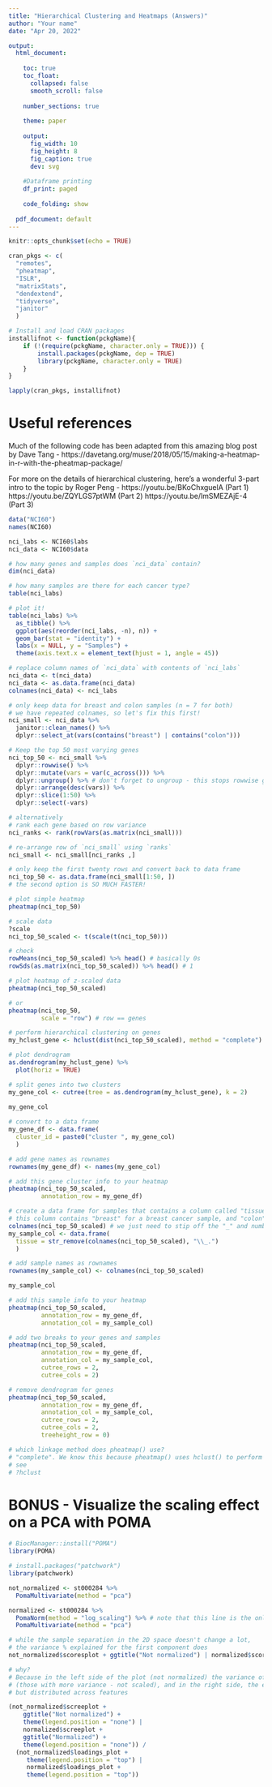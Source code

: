 ```yaml
---
title: "Hierarchical Clustering and Heatmaps (Answers)"
author: "Your name"
date: "Apr 20, 2022"

output:
  html_document: 
    
    toc: true 
    toc_float: 
      collapsed: false 
      smooth_scroll: false 
      
    number_sections: true 
    
    theme: paper 
    
    output: 
      fig_width: 10 
      fig_height: 8 
      fig_caption: true 
      dev: svg 
    
    #Dataframe printing
    df_print: paged 
    
    code_folding: show 
  
  pdf_document: default
---
```


```r
knitr::opts_chunk$set(echo = TRUE)

cran_pkgs <- c(
  "remotes",
  "pheatmap",
  "ISLR",
  "matrixStats",
  "dendextend",
  "tidyverse",
  "janitor"
  )

# Install and load CRAN packages
installifnot <- function(pckgName){
    if (!(require(pckgName, character.only = TRUE))) {
        install.packages(pckgName, dep = TRUE)
        library(pckgName, character.only = TRUE)
    }
}

lapply(cran_pkgs, installifnot)
```

# Useful references

Much of the following code has been adapted from this amazing blog post by Dave Tang - https://davetang.org/muse/2018/05/15/making-a-heatmap-in-r-with-the-pheatmap-package/

For more on the details of hierarchical clustering, here's a wonderful 3-part intro to the topic by Roger Peng - 
https://youtu.be/BKoChxguelA (Part 1)
https://youtu.be/ZQYLGS7ptWM (Part 2)
https://youtu.be/lmSMEZAjE-4 (Part 3)

```r
data("NCI60")
names(NCI60)

nci_labs <- NCI60$labs
nci_data <- NCI60$data

# how many genes and samples does `nci_data` contain?
dim(nci_data)

# how many samples are there for each cancer type?
table(nci_labs)

# plot it!
table(nci_labs) %>% 
  as_tibble() %>%
  ggplot(aes(reorder(nci_labs, -n), n)) +
  geom_bar(stat = "identity") +
  labs(x = NULL, y = "Samples") +
  theme(axis.text.x = element_text(hjust = 1, angle = 45))

# replace column names of `nci_data` with contents of `nci_labs`
nci_data <- t(nci_data)
nci_data <- as.data.frame(nci_data)
colnames(nci_data) <- nci_labs

# only keep data for breast and colon samples (n = 7 for both)
# we have repeated colnames, so let's fix this first!
nci_small <- nci_data %>% 
  janitor::clean_names() %>% 
  dplyr::select_at(vars(contains("breast") | contains("colon")))
```

```r
# Keep the top 50 most varying genes
nci_top_50 <- nci_small %>% 
  dplyr::rowwise() %>% 
  dplyr::mutate(vars = var(c_across())) %>%
  dplyr::ungroup() %>% # don't forget to ungroup - this stops rowwise grouping
  dplyr::arrange(desc(vars)) %>% 
  dplyr::slice(1:50) %>% 
  dplyr::select(-vars)

# alternatively
# rank each gene based on row variance
nci_ranks <- rank(rowVars(as.matrix(nci_small)))

# re-arrange row of `nci_small` using `ranks`
nci_small <- nci_small[nci_ranks ,]

# only keep the first twenty rows and convert back to data frame
nci_top_50 <- as.data.frame(nci_small[1:50, ])
# the second option is SO MUCH FASTER!

# plot simple heatmap
pheatmap(nci_top_50)

# scale data
?scale
nci_top_50_scaled <- t(scale(t(nci_top_50)))

# check
rowMeans(nci_top_50_scaled) %>% head() # basically 0s
rowSds(as.matrix(nci_top_50_scaled)) %>% head() # 1

# plot heatmap of z-scaled data
pheatmap(nci_top_50_scaled)

# or
pheatmap(nci_top_50,
         scale = "row") # row == genes

# perform hierarchical clustering on genes
my_hclust_gene <- hclust(dist(nci_top_50_scaled), method = "complete")

# plot dendrogram
as.dendrogram(my_hclust_gene) %>%
  plot(horiz = TRUE)

# split genes into two clusters
my_gene_col <- cutree(tree = as.dendrogram(my_hclust_gene), k = 2)
 
my_gene_col

# convert to a data frame
my_gene_df <- data.frame(
  cluster_id = paste0("cluster ", my_gene_col)
  )

# add gene names as rownames
rownames(my_gene_df) <- names(my_gene_col)

# add this gene cluster info to your heatmap
pheatmap(nci_top_50_scaled, 
         annotation_row = my_gene_df)

# create a data frame for samples that contains a column called "tissue"
# this column contains "breast" for a breast cancer sample, and "colon" for a colon cancer sample
colnames(nci_top_50_scaled) # we just need to stip off the "_" and numbers
my_sample_col <- data.frame(
  tissue = str_remove(colnames(nci_top_50_scaled), "\\_.")
  )

# add sample names as rownames
rownames(my_sample_col) <- colnames(nci_top_50_scaled)

my_sample_col

# add this sample info to your heatmap
pheatmap(nci_top_50_scaled, 
         annotation_row = my_gene_df, 
         annotation_col = my_sample_col)

# add two breaks to your genes and samples
pheatmap(nci_top_50_scaled, 
         annotation_row = my_gene_df, 
         annotation_col = my_sample_col,
         cutree_rows = 2,
         cutree_cols = 2)

# remove dendrogram for genes
pheatmap(nci_top_50_scaled, 
         annotation_row = my_gene_df, 
         annotation_col = my_sample_col,
         cutree_rows = 2,
         cutree_cols = 2,
         treeheight_row = 0)

# which linkage method does pheatmap() use?
# "complete". We know this because pheatmap() uses hclust() to perform hierarchical clustering, and the default linkage method for hclust() is "complete"
# see 
# ?hclust
```

# BONUS - Visualize the scaling effect on a PCA with POMA

```r
# BiocManager::install("POMA")
library(POMA)

# install.packages("patchwork")
library(patchwork)

not_normalized <- st000284 %>% 
  PomaMultivariate(method = "pca")

normalized <- st000284 %>% 
  PomaNorm(method = "log_scaling") %>% # note that this line is the only difference
  PomaMultivariate(method = "pca")

# while the sample separation in the 2D space doesn't change a lot, 
# the variance % explained for the first component does
not_normalized$scoresplot + ggtitle("Not normalized") | normalized$scoresplot + ggtitle("Normalized") 

# why?
# Because in the left side of the plot (not normalized) the variance of almost all dataset is explained by few variables 
# (those with more variance - not scaled), and in the right side, the explained variance is lower, 
# but distributed across features

(not_normalized$screeplot + 
    ggtitle("Not normalized") +
    theme(legend.position = "none") | 
    normalized$screeplot + 
    ggtitle("Normalized") + 
    theme(legend.position = "none")) /
  (not_normalized$loadings_plot + 
     theme(legend.position = "top") | 
     normalized$loadings_plot + 
     theme(legend.position = "top"))
```

